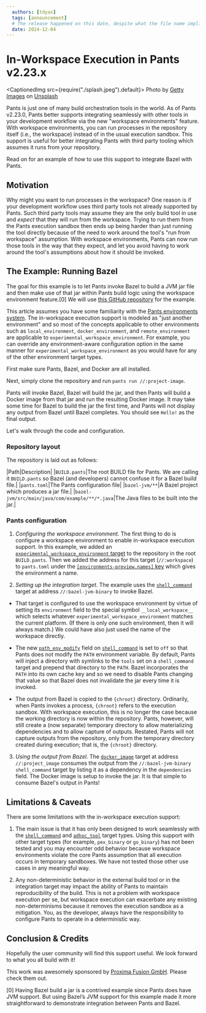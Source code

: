 ```yaml
---
  authors: [tdyas]
  tags: [announcement]
  # The release happened on this date, despite what the file name implies (which is when this post was authored)
  date: 2024-12-04
---
```


# In-Workspace Execution in Pants v2.23.x

<CaptionedImg src={require("./splash.jpeg").default}>
  Photo by [Getty Images](https://unsplash.com/@gettyimages)
  on
  [Unsplash](https://unsplash.com/photos/contemporary-loft-office-interior-3d-rendering-design-concept-nvzguGid2Kk)
</CaptionedImg>

Pants is just one of many build orchestration tools in the world. As of Pants v2.23.0, Pants better supports integrating seamlessly with other tools in your development workflow via the new "workspace environments" feature. With workspace environments, you can run processes in the repository itself (i.e., the workspace) instead of in the usual execution sandbox. This support is useful for better integrating Pants with third party tooling which assumes it runs from your repository.

Read on for an example of how to use this support to integrate Bazel with Pants.

<!-- truncate -->

## Motivation

Why might you want to run processes in the workspace? One reason is if your development workflow uses third party tools not already supported by Pants. Such third party tools may assume they are the only build tool in use and _expect_ that they will run from the workspace. Trying to run them from the Pants execution sandbox then ends up being harder than just running the tool directly because of the need to work around the tool's "run from workspace" assumption. With workspace environments, Pants can now run those tools in the way that they expect, and let you avoid having to work around the tool's assumptions about how it should be invoked.

## The Example: Running Bazel

The goal for this example is to let Pants invoke Bazel to build a JVM jar file and then make use of that jar within Pants build logic using the workspace environment feature.[0] We will use [this GitHub repository](https://github.com/pantsbuild/example-workspace-execution) for the example.

This article assumes you have some familiarity with the [Pants environments system](/stable/docs/using-pants/environments). The in-workspace execution support is modeled as "just another environment" and so most of the concepts applicable to other environments such as `local_environment`, `docker_environment`, and `remote_environment` are applicable to `experimental_workspace_environment`. For example, you can override any environment-aware configuration option in the same manner for `experimental_workspace_environment` as you would have for any of the other environment target types.

First make sure Pants, Bazel, and Docker are all installed.

Next, simply clone the repository and run `pants run //:project-image`.

Pants will invoke Bazel, Bazel will build the jar, and then Pants will build a Docker image from that jar and run the resulting Docker image. It may take some time for Bazel to build the jar the first time, and Pants will not display any output from Bazel until Bazel completes. You should see `Hello!` as the final output.

Let's walk through the code and configuration.

### Repository layout

The repository is laid out as follows:

|Path|Description|
|`BUILD.pants`|The root BUILD file for Pants. We are calling it `BUILD.pants` so Bazel (and developers) cannot confuse it for a Bazel build file.|
|`pants.toml`|The Pants configuration file|
|`bazel-jvm/**`|A Bazel project which produces a jar file.|
|`bazel-jvm/src/main/java/com/example/**/*.java`|The Java files to be built into the jar.|

### Pants configuration

1. _Configuring the workspace environment_. The first thing to do is configure a workspace environment to enable in-workspace execution support. In this example, we added an [`experimental_workspace_environment` target](/stable/reference/targets/experimental_workspace_environment) to the repository in the root `BUILD.pants`. Then we added the address for this target (`//:workspace`) to `pants.toml` under the [`[environments-preview.names]` key](/stable/reference/subsystems/environments-preview#names) which gives the environment a name.

2. _Setting up the integration target_. The example uses the [`shell_command`](/stable/reference/targets/shell_command) target at address `//:bazel-jvm-binary` to invoke Bazel.

- That target is configured to use the workspace environment by virtue of setting its `environment` field to the special symbol `__local_workspace__` which selects whatever `experimental_workspace_environment` matches the current platform. (If there is only one such environment, then it will always match.) We could have also just used the name of the workspace directly.

- The new [`path_env_modify`](/stable/reference/targets/shell_command#path_env_modify) field on [`shell_command`](/stable/reference/targets/shell_command) is set to `off` so that Pants does not modify the `PATH` environment variable. By default, Pants will inject a directory with symlinks to the `tools` set on a `shell_command` target and prepend that directory to the `PATH`. Bazel incorporates the `PATH` into its own cache key and so we need to disable Pants changing that value so that Bazel does not invalidate the jar every time it is invoked.

- The output from Bazel is copied to the `{chroot}` directory. Ordinarily, when Pants invokes a process, `{chroot}` refers to the execution sandbox. With workspace execution, this is no longer the case because the working directory is now within the repository. Pants, however, will still create a (now separate) temporary directory to allow materializing dependencies and to allow capture of outputs. Restated, Pants will not capture outputs from the repository, only from the temporary directory created during execution; that is, the `{chroot}` directory.

3. _Using the output from Bazel_. The [`docker_image`](/stable/reference/targets/docker_image) target at address `//:project_image` consumes the output from the `//:bazel-jvm-binary` `shell_command` target by listing it as a dependency in the `dependencies` field. The Docker image is setup to invoke the jar. It is that simple to consume Bazel's output in Pants!

## Limitations & Caveats

There are some limitations with the in-workspace execution support:

1. The main issue is that it has only been designed to work seamlessly with the [`shell_command`](/stable/reference/targets/shell_command) and [`adhoc_tool`](/stable/reference/targets/adhoc_tool) target types. Using this support with other target types (for example, `pex_binary` or `go_binary`) has not been tested and you may encounter odd behavior because workspace environments violate the core Pants assumption that all execution occurs in temporary sandboxes. We have not tested those other use cases in any meaningful way.

2. Any non-deterministic behavior in the external build tool or in the integration target may impact the ability of Pants to maintain reproducibility of the build. This is not a problem with workspace execution per se, but workspace execution can exacerbate any existing non-determinisms because it removes the execution sandbox as a mitigation. You, as the developer, always have the responsibility to configure Pants to operate in a deterministic way.

## Conclusion & Credits

Hopefully the user community will find this support useful. We look forward to what you all build with it!

This work was awesomely sponsored by [Proxima Fusion GmbH](https://www.proximafusion.com/). Please check them out.

[0] Having Bazel build a jar is a contrived example since Pants does have JVM support. But using Bazel’s JVM support for this example made it more straightforward to demonstrate integration between Pants and Bazel.

